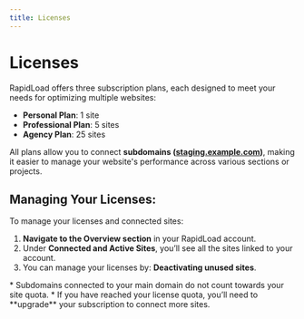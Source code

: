 ```yaml
---
title: Licenses
---     
```



# Licenses

RapidLoad offers three subscription plans, each designed to meet your needs for optimizing multiple websites:

*   **Personal Plan**: 1 site
*   **Professional Plan**: 5 sites
*   **Agency Plan**: 25 sites

All plans allow you to connect **subdomains (**[**staging.example.com**](http://staging.example.com/)**)**, making it easier to manage your website's performance across various sections or projects.
        
## Managing Your Licenses:

To manage your licenses and connected sites:

1. **Navigate to the Overview section** in your RapidLoad account.
2. Under **Connected and Active Sites**, you’ll see all the sites linked to your account.
3. You can manage your licenses by: **Deactivating unused sites**.

<Callout type="error" emoji="️📌">
*   Subdomains connected to your main domain do not count towards your site quota.
*   If you have reached your license quota, you’ll need to **upgrade** your subscription to connect more sites.
</Callout>